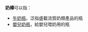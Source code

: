 {{noteTA
|1=zh-hans:瓶;zh-hant:瓶;zh-hk:樽;
}}
'''奶樽'''可以指：
* [[牛奶瓶|牛奶瓶]]，泛指盛載流質奶類產品的瓶
* [[嬰兒奶瓶|嬰兒奶瓶]]，給嬰兒喂奶用的瓶

{{disambig|cat=二字消歧义}}